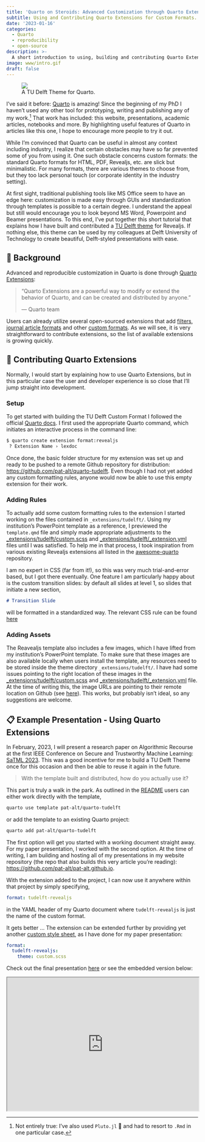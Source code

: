 ```yaml
---
title: 'Quarto on Steroids: Advanced Customization through Quarto Extensions'
subtitle: Using and Contributing Quarto Extensions for Custom Formats.
date: '2023-01-16'
categories:
  - Quarto
  - reproducibility
  - open-source
description: >-
  A short introduction to using, building and contributing Quarto Extensions. 
image: www/intro.gif
draft: false
---
```


<div class="intro-gif">
  <figure>
    <img src="www/intro.gif">
    <figcaption>A TU Delft Theme for Quarto.</figcaption>
  </figure>
</div> 

I've said it before: [Quarto](https://quarto.org/) is amazing! Since the beginning of my PhD I haven't used any other tool for prototyping, writing and publishing any of my work.^[Not entirely true: I've also used `Pluto.jl` 🎈 and had to resort to `.Rmd` in one particular case.] That work has included: this website, presentations, academic articles, notebooks and more. By highlighting useful features of Quarto in articles like this one, I hope to encourage more people to try it out. 

While I'm convinced that Quarto can be useful in almost any context including industry, I realize that certain obstacles may have so far prevented some of you from using it. One such obstacle concerns custom formats: the standard Quarto formats for HTML, PDF, Revealjs, etc. are slick but minimalistic. For many formats, there are various themes to choose from, but they too lack personal touch (or corporate identity in the industry setting). 

At first sight, traditional publishing tools like MS Office seem to have an edge here: customization is made easy through GUIs and standardization through templates is possible to a certain degree. I understand the appeal but still would encourage you to look beyond MS Word, Powerpoint and Beamer presentations. To this end, I've put together this short tutorial that explains how I have built and contributed a [TU Delft theme](https://github.com/pat-alt/quarto-tudelft) for Revealjs. If nothing else, this theme can be used by my colleagues at Delft University of Technology to create beautiful, Delft-styled presentations with ease. 

## 📖 Background

Advanced and reproducible customization in Quarto is done through [Quarto Extensions](https://quarto.org/docs/extensions/):

> "Quarto Extensions are a powerful way to modify or extend the behavior of Quarto, and can be created and distributed by anyone."
>
> --- Quarto team

Users can already utilize several open-sourced extensions that add [filters](https://quarto.org/docs/extensions/listing-filters.html), [journal article formats](https://quarto.org/docs/extensions/listing-journals.html) and other [custom formats](https://quarto.org/docs/extensions/listing-formats.html). As we will see, it is very straightforward to contribute extensions, so the list of available extensions is growing quickly. 

## 🫴 Contributing Quarto Extensions

Normally, I would start by explaining how to use Quarto Extensions, but in this particular case the user and developer experience is so close that I'll jump straight into development. 

### Setup

To get started with building the TU Delft Custom Format I followed the official [Quarto docs](https://quarto.org/docs/extensions/formats.html#quick-start). I first used the appropriate Quarto command, which initiates an interactive process in the command line:

```.zsh
$ quarto create extension format:revealjs
 ? Extension Name › lexdoc
```

Once done, the basic folder structure for my extension was set up and ready to be pushed to a remote Github repository for distribution: [https://github.com/pat-alt/quarto-tudelft](https://github.com/pat-alt/quarto-tudelft). Even though I had not yet added any custom formatting rules, anyone would now be able to use this empty extension for their work.

### Adding Rules

To actually add some custom formatting rules to the extension I started working on the files contained in `_extensions/tudelft/`. Using my institution's PowerPoint template as a reference, I previewed the `template.qmd` file and simply made appropriate adjustments to the [_extensions/tudelft/custom.scss](https://github.com/pat-alt/quarto-tudelft/blob/main/_extensions/tudelft/custom.scss) and [_extensions/tudelft/_extension.yml](https://github.com/pat-alt/quarto-tudelft/blob/main/_extensions/tudelft/_extension.yml) files until I was satisfied. To help me in that process, I took inspiration from various existing Revealjs extensions all listed in the [awesome-quarto](https://github.com/mcanouil/awesome-quarto#presentations) repository. 

I am no expert in CSS (far from it!), so this was very much trial-and-error based, but I got there eventually. One feature I am particularly happy about is the custom transition slides: by default all slides at level 1, so slides that initiate a new section, 

```.md
# Transition Slide
```

will be formatted in a standardized way. The relevant CSS rule can be found [here](https://github.com/pat-alt/quarto-tudelft/blob/b324cee4a6860a5ed5385dc607330d49de052875/_extensions/tudelft/custom.scss#L96)

### Adding Assets

The Reavealjs template also includes a few images, which I have lifted from my institution's PowerPoint template. To make sure that these images are also available locally when users install the template, any resources need to be stored inside the theme directory `_extensions/tudelft/`. I have had some issues pointing to the right location of these images in the [_extensions/tudelft/custom.scss](https://github.com/pat-alt/quarto-tudelft/blob/main/_extensions/tudelft/custom.scss) and [_extensions/tudelft/_extension.yml](https://github.com/pat-alt/quarto-tudelft/blob/main/_extensions/tudelft/_extension.yml) file. At the time of writing this, the image URLs are pointing to their remote location on Github (see [here](https://github.com/pat-alt/quarto-tudelft/blob/b324cee4a6860a5ed5385dc607330d49de052875/_extensions/tudelft/custom.scss#L12)). This works, but probably isn't ideal, so any suggestions are welcome. 

## 📋 Example Presentation - Using Quarto Extensions

In February, 2023, I will present a research paper on Algorithmic Recourse at the first IEEE Conference on Secure and Trustworthy Machine Learning: [SaTML 2023](https://satml.org/). This was a good incentive for me to build a TU Delft Theme once for this occasion and then be able to reuse it again in the future.

> With the template built and distributed, how do you actually use it?

This part is truly a walk in the park. As outlined in the [README](https://github.com/pat-alt/quarto-tudelft) users can either work directly with the template, 

```.zsh
quarto use template pat-alt/quarto-tudelft
```

or add the template to an existing Quarto project:

```.zsh
quarto add pat-alt/quarto-tudelft
```

The first option will get you started with a working document straight away. For my paper presentation, I worked with the second option. At the time of writing, I am building and hosting all of my presentations in my website repository (the repo that also builds this very article you're reading): [https://github.com/pat-alt/pat-alt.github.io](https://github.com/pat-alt/pat-alt.github.io). 

With the extension added to the project, I can now use it anywhere within that project by simply specifying,

```.yaml
format: tudelft-revealjs
```

in the YAML header of my Quarto document where `tudelft-revealjs` is just the name of the custom format. 

It gets better ... The extension can be extended further by providing yet another [custom style sheet](https://github.com/pat-alt/pat-alt.github.io/blob/b6207a616f6ef9c7ec09cf8ad3383db788b9148b/content/talks/posts/2023-ieee-satml/custom.scss#L1), as I have done for my paper presentation:

```.yaml
format: 
  tudelft-revealjs:
    theme: custom.scss
```

Check out the final presentation [here](../../../content/talks/posts/2023-ieee-satml/presentation.qmd){target="_blank"} or see the embedded version below:


<iframe src="https://www.paltmeyer.com/content/talks/posts/2023-ieee-satml/presentation.html#/title-slide" width="100%" height="350"></iframe>




